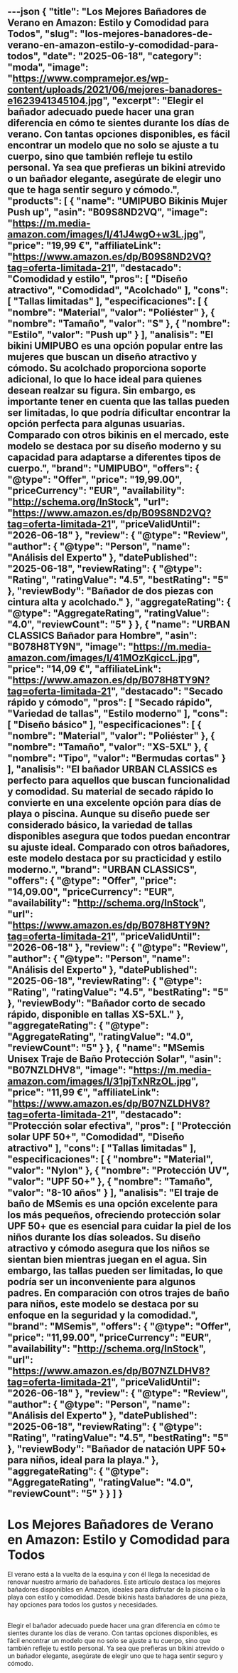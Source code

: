 ---json
{
  "title": "Los Mejores Bañadores de Verano en Amazon: Estilo y Comodidad para Todos",
  "slug": "los-mejores-banadores-de-verano-en-amazon-estilo-y-comodidad-para-todos",
  "date": "2025-06-18",
  "category": "moda",
  "image": "https://www.compramejor.es/wp-content/uploads/2021/06/mejores-banadores-e1623941345104.jpg",
  "excerpt": "Elegir el bañador adecuado puede hacer una gran diferencia en cómo te sientes durante los días de verano. Con tantas opciones disponibles, es fácil encontrar un modelo que no solo se ajuste a tu cuerpo, sino que también refleje tu estilo personal. Ya sea que prefieras un bikini atrevido o un bañador elegante, asegúrate de elegir uno que te haga sentir seguro y cómodo.",
  "products": [
    {
      "name": "UMIPUBO Bikinis Mujer Push up",
      "asin": "B09S8ND2VQ",
      "image": "https://m.media-amazon.com/images/I/41J4wgO+w3L.jpg",
      "price": "19,99 €",
      "affiliateLink": "https://www.amazon.es/dp/B09S8ND2VQ?tag=oferta-limitada-21",
      "destacado": "Comodidad y estilo",
      "pros": [
        "Diseño atractivo",
        "Comodidad",
        "Acolchado"
      ],
      "cons": [
        "Tallas limitadas"
      ],
      "especificaciones": [
        {
          "nombre": "Material",
          "valor": "Poliéster"
        },
        {
          "nombre": "Tamaño",
          "valor": "S"
        },
        {
          "nombre": "Estilo",
          "valor": "Push up"
        }
      ],
      "analisis": "El bikini UMIPUBO es una opción popular entre las mujeres que buscan un diseño atractivo y cómodo. Su acolchado proporciona soporte adicional, lo que lo hace ideal para quienes desean realzar su figura. Sin embargo, es importante tener en cuenta que las tallas pueden ser limitadas, lo que podría dificultar encontrar la opción perfecta para algunas usuarias. Comparado con otros bikinis en el mercado, este modelo se destaca por su diseño moderno y su capacidad para adaptarse a diferentes tipos de cuerpo.",
      "brand": "UMIPUBO",
      "offers": {
        "@type": "Offer",
        "price": "19,99.00",
        "priceCurrency": "EUR",
        "availability": "http://schema.org/InStock",
        "url": "https://www.amazon.es/dp/B09S8ND2VQ?tag=oferta-limitada-21",
        "priceValidUntil": "2026-06-18"
      },
      "review": {
        "@type": "Review",
        "author": {
          "@type": "Person",
          "name": "Análisis del Experto"
        },
        "datePublished": "2025-06-18",
        "reviewRating": {
          "@type": "Rating",
          "ratingValue": "4.5",
          "bestRating": "5"
        },
        "reviewBody": "Bañador de dos piezas con cintura alta y acolchado."
      },
      "aggregateRating": {
        "@type": "AggregateRating",
        "ratingValue": "4.0",
        "reviewCount": "5"
      }
    },
    {
      "name": "URBAN CLASSICS Bañador para Hombre",
      "asin": "B078H8TY9N",
      "image": "https://m.media-amazon.com/images/I/41MOzKgiccL.jpg",
      "price": "14,09 €",
      "affiliateLink": "https://www.amazon.es/dp/B078H8TY9N?tag=oferta-limitada-21",
      "destacado": "Secado rápido y cómodo",
      "pros": [
        "Secado rápido",
        "Variedad de tallas",
        "Estilo moderno"
      ],
      "cons": [
        "Diseño básico"
      ],
      "especificaciones": [
        {
          "nombre": "Material",
          "valor": "Poliéster"
        },
        {
          "nombre": "Tamaño",
          "valor": "XS-5XL"
        },
        {
          "nombre": "Tipo",
          "valor": "Bermudas cortas"
        }
      ],
      "analisis": "El bañador URBAN CLASSICS es perfecto para aquellos que buscan funcionalidad y comodidad. Su material de secado rápido lo convierte en una excelente opción para días de playa o piscina. Aunque su diseño puede ser considerado básico, la variedad de tallas disponibles asegura que todos puedan encontrar su ajuste ideal. Comparado con otros bañadores, este modelo destaca por su practicidad y estilo moderno.",
      "brand": "URBAN CLASSICS",
      "offers": {
        "@type": "Offer",
        "price": "14,09.00",
        "priceCurrency": "EUR",
        "availability": "http://schema.org/InStock",
        "url": "https://www.amazon.es/dp/B078H8TY9N?tag=oferta-limitada-21",
        "priceValidUntil": "2026-06-18"
      },
      "review": {
        "@type": "Review",
        "author": {
          "@type": "Person",
          "name": "Análisis del Experto"
        },
        "datePublished": "2025-06-18",
        "reviewRating": {
          "@type": "Rating",
          "ratingValue": "4.5",
          "bestRating": "5"
        },
        "reviewBody": "Bañador corto de secado rápido, disponible en tallas XS-5XL."
      },
      "aggregateRating": {
        "@type": "AggregateRating",
        "ratingValue": "4.0",
        "reviewCount": "5"
      }
    },
    {
      "name": "MSemis Unisex Traje de Baño Protección Solar",
      "asin": "B07NZLDHV8",
      "image": "https://m.media-amazon.com/images/I/31pjTxNRzOL.jpg",
      "price": "11,99 €",
      "affiliateLink": "https://www.amazon.es/dp/B07NZLDHV8?tag=oferta-limitada-21",
      "destacado": "Protección solar efectiva",
      "pros": [
        "Protección solar UPF 50+",
        "Comodidad",
        "Diseño atractivo"
      ],
      "cons": [
        "Tallas limitadas"
      ],
      "especificaciones": [
        {
          "nombre": "Material",
          "valor": "Nylon"
        },
        {
          "nombre": "Protección UV",
          "valor": "UPF 50+"
        },
        {
          "nombre": "Tamaño",
          "valor": "8-10 años"
        }
      ],
      "analisis": "El traje de baño de MSemis es una opción excelente para los más pequeños, ofreciendo protección solar UPF 50+ que es esencial para cuidar la piel de los niños durante los días soleados. Su diseño atractivo y cómodo asegura que los niños se sientan bien mientras juegan en el agua. Sin embargo, las tallas pueden ser limitadas, lo que podría ser un inconveniente para algunos padres. En comparación con otros trajes de baño para niños, este modelo se destaca por su enfoque en la seguridad y la comodidad.",
      "brand": "MSemis",
      "offers": {
        "@type": "Offer",
        "price": "11,99.00",
        "priceCurrency": "EUR",
        "availability": "http://schema.org/InStock",
        "url": "https://www.amazon.es/dp/B07NZLDHV8?tag=oferta-limitada-21",
        "priceValidUntil": "2026-06-18"
      },
      "review": {
        "@type": "Review",
        "author": {
          "@type": "Person",
          "name": "Análisis del Experto"
        },
        "datePublished": "2025-06-18",
        "reviewRating": {
          "@type": "Rating",
          "ratingValue": "4.5",
          "bestRating": "5"
        },
        "reviewBody": "Bañador de natación UPF 50+ para niños, ideal para la playa."
      },
      "aggregateRating": {
        "@type": "AggregateRating",
        "ratingValue": "4.0",
        "reviewCount": "5"
      }
    }
  ]
}
---

# Los Mejores Bañadores de Verano en Amazon: Estilo y Comodidad para Todos


El verano está a la vuelta de la esquina y con él llega la necesidad de renovar nuestro armario de bañadores. Este artículo destaca los mejores bañadores disponibles en Amazon, ideales para disfrutar de la piscina o la playa con estilo y comodidad. Desde bikinis hasta bañadores de una pieza, hay opciones para todos los gustos y necesidades.

## 

<ProductRankingTable products={products} />

## 

<ProductDetailCard product={products[0]} index={0} />

<ProductDetailCard product={products[1]} index={1} />

<ProductDetailCard product={products[2]} index={2} />

## 

Elegir el bañador adecuado puede hacer una gran diferencia en cómo te sientes durante los días de verano. Con tantas opciones disponibles, es fácil encontrar un modelo que no solo se ajuste a tu cuerpo, sino que también refleje tu estilo personal. Ya sea que prefieras un bikini atrevido o un bañador elegante, asegúrate de elegir uno que te haga sentir seguro y cómodo.
